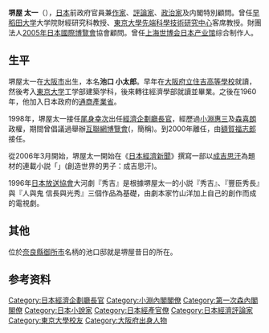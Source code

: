 {{Infobox Officeholder
| name  = 堺屋 太一
| original_name = 池口 小太郎
| native_name_lang = 
| image = Taichi Sakaiya.jpg
| imagesize = 
| country = {{JPN}}
| office = {{JPN}}第55-57任[[內閣府特命擔當大臣（經濟財政政策擔當）|經濟企劃廳長官]]
| term_start = 1998年7月30日
| term_end = 2000年12月5日
|primeminister= [[小淵惠三|小淵惠三]]<br/>[[森喜朗|森喜朗]]
| predecessor = [[尾身幸次|尾身幸次]]
| successor = [[額賀福志郎|額賀福志郎]]
|birth_date = {{birth date|1935|7|13}}
|birth_place = {{JPN}}[[大阪府|大阪府]][[大阪市|大阪市]]{{link-ja|東区 (大阪市)|東区 (大阪市)|東区}}<br>（現大阪市[[中央区_(大阪市)|中央区]]）
|death_date = {{death date and age|2019|2|8|1935|7|13}}
|death_place = {{JPN}}[[東京都|東京都]]
|native_place = 
|parents = 
|relatives = 
|spouse = {{link-ja|池口史子|池口史子}}
|party = 
|alma_mater   = [[東京大學|東京大學]]經濟學部
|module={{infobox writer
|embed=yes
|genre=[[小說|小說]]、評論
|years active=1975年-2019年
}}
|website      = 
}}
{{japanese|japanese=堺屋太一|kana=さかいや たいち|romaji=Sakaiya Taichi}}
'''堺屋 太一'''（{{bd|1935年|7月13日|2019年|2月8日|catIdx=Sakaiya Taichi}}），[[日本|日本]]前政府官員兼[[日本作家|作家]]、[[評論家|評論家]]、[[政治家|政治家]]及内閣特別顧問。曾任[[早稻田大学|早稻田大学]]大学院財經研究科教授、[[東京大學先端科學技術研究中心|東京大學先端科學技術研究中心]]客席教授。財團法人[[2005年日本國際博覽會|2005年日本國際博覽會]]協會顧問。曾任[[中国2010年上海世界博览会日本产业馆|上海世博会日本产业馆]]综合制作人。

== 生平 ==
堺屋太一在[[大阪市|大阪市]]出生，本名'''池口 小太郎'''。早年在[[大阪府立住吉高等學校|大阪府立住吉高等學校]]就讀，然後考入[[東京大学|東京大学]]工学部建築学科，後來轉往經濟學部就讀並畢業。之後在1960年，他加入日本政府的[[經濟產業省|通商產業省]]。

1998年，堺屋太一接任[[尾身幸次|尾身幸次]]出任[[內閣府特命擔當大臣（經濟財政政策擔當）|經濟企劃廳長官]]，經歷過[[小淵惠三|小淵惠三]]及[[森喜朗|森喜朗]]政權，期間曾倡議過舉辦[[互聯網博覽會|互聯網博覽會]]({{lang|ja|インターネット博覧会}}，簡稱{{lang|ja|インパク}})。到2000年離任，由[[額賀福志郎|額賀福志郎]]接任。

從2006年3月開始，堺屋太一開始在《[[日本經濟新聞|日本經濟新聞]]》撰寫一部以[[成吉思汗|成吉思汗]]為題材的連載小説「{{lang|ja|世界を創った男　チンギス・ハン}}」(創造世界的男子：成吉思汗)。

1996年[[日本放送協會|日本放送協會]]大河劇『秀吉』是根據堺屋太一的小説『秀吉』、『豐臣秀長』與『人與鬼 信長與光秀』三個作品為基礎，由劇本家竹山洋加上自己的創作而成的電視劇。

== 其他 ==
位於[[奈良縣|奈良縣]][[御所市|御所市]]名柄的池口邸就是堺屋昔日的所在。

== 参考资料 ==
{{reflist}}

{{小淵內閣}}
{{第一次森內閣}}

{{Authority control}}
{{DEFAULTSORT:Sakaiya Taichi}}
[[Category:日本經濟企劃廳長官|Category:日本經濟企劃廳長官]]
[[Category:小淵內閣閣僚|Category:小淵內閣閣僚]]
[[Category:第一次森內閣閣僚|Category:第一次森內閣閣僚]]
[[Category:日本小說家|Category:日本小說家]]
[[Category:日本經產官僚|Category:日本經產官僚]]
[[Category:日本經濟評論家|Category:日本經濟評論家]]
[[Category:東京大學校友|Category:東京大學校友]]
[[Category:大阪府出身人物|Category:大阪府出身人物]]
